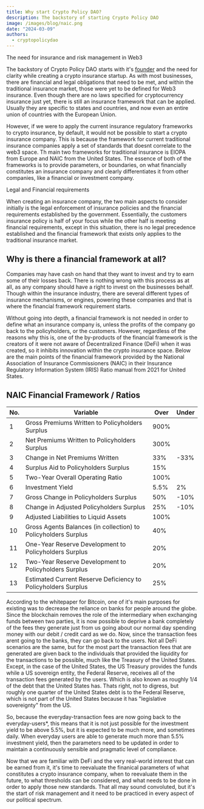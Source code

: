 ```yaml
---
title: Why start Crypto Policy DAO?
description: The backstory of starting Crypto Policy DAO
image: /images/blog/naic.png
date: "2024-03-09"
authors:
  - cryptopolicydao
---
```


<Callout>The need for insurance and risk management in Web3</Callout>

The backstory of Crypto Policy DAO starts with it's [founder](/members)
and the need for clarity while creating a crypto insurance startup. As with
most businesses, there are financial and legal obligations that need to be
met, and within the traditional insurance market, those were yet to be defined
for Web3 insurance. Even though there are no laws specified for cryptocurrency
insurance just yet, there is still an insurance framework that can be applied.
Usually they are specific to states and countries, and now even an entire
union of countries with the European Union.

However, if we were to apply the current insurance regulatory frameworks to
crypto insurance, by default, it would not be possible to start a crypto
insurance company. This is because the framework for current traditional
insurance companies apply a set of standards that doesnt correlate to the web3
space. Th main two frameworks for traditional insurance is EIOPA from
Europe and NAIC from the United States. The essence of both of the
frameworks is to provide parameters, or boundaries, on what financially
constitutes an insurance company and clearly differentiates it from other
companies, like a financial or investment company.

<Callout>Legal and Financial requirements</Callout>

When creating an insurance company, the two main aspects to consider initially
is the legal enforcement of insurance policies and the financial requirements
established by the government. Essentially, the customers insurance policy is
half of your focus while the other half is meeting financial requirements,
except in this situation, there is no legal precedence established and the
financial framework that exists only applies to the traditional insurance
market.

## Why is there a financial framework at all?

Companies may have cash on hand that they want to invest and try to earn some
of their losses back. There is nothing wrong with this process as at all, as
any company should have a right to invest on the businesses behalf. Though
within the insurance industry, there are several different types of insurance
mechanisms, or engines, powering these companies and that is where the
financial framework requirement starts.

Without going into depth, a financial framework is not needed in order to
define what an insurance company is, unless the profits of the company go back
to the policyholders, or the customers. However, regardless of the reasons why this is,
one of the by-products of the financial framework is the creators of it were not aware of
Decentralized Finance (DeFi) when it was created, so it inhibits innovation within the crypto
insurance space. Below are the main points of the financial framework provided by the National
Association of Insurance Commissioners (NAIC) in their Insurance Regulatory Information System
(IRIS) Ratio manual from 2021 for United States.

## NAIC Financial Framework / Ratios

| No. | Variable                                                       | Over | Under |
| --- | -------------------------------------------------------------- | ---- | ----- |
| 1   | Gross Premiums Written to Policyholders Surplus                | 900% |       |
| 2   | Net Premiums Written to Policyholders Surplus                  | 300% |       |
| 3   | Change in Net Premiums Written                                 | 33%  | -33%  |
| 4   | Surplus Aid to Policyholders Surplus                           | 15%  |       |
| 5   | Two-Year Overall Operating Ratio                               | 100% |       |
| 6   | Investment Yield                                               | 5.5% | 2%    |
| 7   | Gross Change in Policyholders Surplus                          | 50%  | -10%  |
| 8   | Change in Adjusted Policyholders Surplus                       | 25%  | -10%  |
| 9   | Adjusted Liabilities to Liquid Assets                          | 100% |       |
| 10  | Gross Agents Balances (in collection) to Policyholders Surplus | 40%  |       |
| 11  | One-Year Reserve Development to Policyholders Surplus          | 20%  |       |
| 12  | Two-Year Reserve Development to Policyholders Surplus          | 20%  |       |
| 13  | Estimated Current Reserve Deficiency to Policyholders Surplus  | 25%  |       |

According to the whitepaper for Bitcoin, one of it's main purposes for existing was to decrease
the reliance on banks for people around the globe. Since the blockchain removes the role of the
intermediary when exchanging funds between two parties, it is now possible to deprive a bank completely
of the fees they generate just from us going about our normal day spending money with our debit / credit card as we do.
Now, since the transaction fees arent going to the banks, they can go back to the users. Not all DeFi scenarios
are the same, but for the most part the transaction fees that are generated are given back to the individuals
that provided the liquidity for the transactions to be possible, much like the Treasury of the United States.
Except, in the case of the United States, the US Treasury provides the funds while a US sovereign entity, the
Federal Reserve, receives all of the transaction fees generated by the users. Which is also known as roughly 1/4
of the debt that the United States has. Thats right, not to digress, but roughly one quarter of the United States debt
is to the Federal Reserve, which is not part of the United States because it has "legislative sovereignty" from the US.

So, because the everyday-transaction fees are now going back to the everyday-users\*, this means that it is not
just possible for the investment yield to be above 5.5%, but it is expected to be much more, and sometimes daily.
When everyday users are able to generate much more than 5.5% investment yield, then the parameters need to be
updated in order to maintain a continuously sensible and pragmatic level of compliance.

Now that we are familiar with DeFi and the very real-world interest that can be earned from it, it's time to reevaluate
the finanical parameters of what constitutes a crypto insurance company, when to reevaluate them in the future, to what
thresholds can be considered, and what needs to be done in order to apply those new standards. That all may sound
convoluted, but it's the start of risk management and it need to be practiced in every aspect of our political spectrum.
